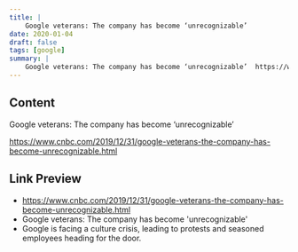 ```yaml
---
title: |
    Google veterans: The company has become ‘unrecognizable’
date: 2020-01-04
draft: false
tags: [google]
summary: |
    Google veterans: The company has become ‘unrecognizable’  https://www.cnbc.com/2019/12/31/google-veterans-the-company-has-become-unrecognizable.html
---
```


## Content

Google veterans: The company has become ‘unrecognizable’

https://www.cnbc.com/2019/12/31/google-veterans-the-company-has-become-unrecognizable.html

## Link Preview

- https://www.cnbc.com/2019/12/31/google-veterans-the-company-has-become-unrecognizable.html
- Google veterans: The company has become 'unrecognizable'
- Google is facing a culture crisis, leading to protests and seasoned employees heading for the door.
